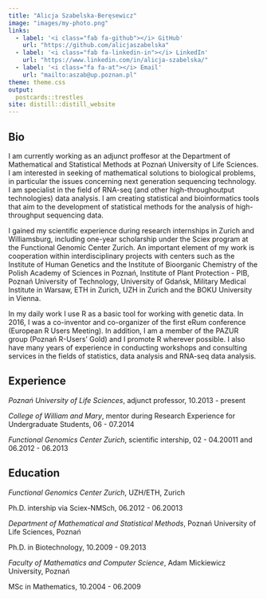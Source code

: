 ```yaml
---
title: "Alicja Szabelska-Beręsewicz"
image: "images/my-photo.png"
links:
  - label: '<i class="fab fa-github"></i> GitHub'
    url: "https://github.com/alicjaszabelska"
  - label: '<i class="fab fa-linkedin-in"></i> LinkedIn'
    url: "https://www.linkedin.com/in/alicja-szabelska/"
  - label: '<i class="fa fa-at"></i> Email'
    url: "mailto:aszab@up.poznan.pl"
theme: theme.css
output:
  postcards::trestles
site: distill::distill_website
---
```

 
## Bio

I am currently working as an adjunct proffesor at the Department of Mathematical and Statistical Methods at Poznań University of Life Sciences. I am interested in seeking of mathematical solutions to biological problems, in particular the issues concerning next generation sequencing technology. I am specialist in the field of RNA-seq (and other high-throughoutput technologies) data analysis. I am creating statistical and bioinformatics tools that aim to the development of statistical methods for the analysis of high-throughput sequencing data. 

I gained my scientific experience during research internships in Zurich and Williamsburg, including one-year scholarship under the Sciex program at the Functional Genomic Center Zurich. An important element of my work is cooperation within interdisciplinary projects with centers such as the Institute of Human Genetics and the Institute of Bioorganic Chemistry of the Polish Academy of Sciences in Poznań, Institute of Plant Protection - PIB, Poznań University of Technology, University of Gdańsk, Military Medical Institute in Warsaw, ETH in Zurich, UZH in Zurich and the BOKU University in Vienna.

In my daily work I use R as a basic tool for working with genetic data. In 2016, I was a co-inventor and co-organizer of the first eRum conference (European R Users Meeting). In addition, I am a member of the PAZUR group (Poznań R-Users' Gold) and I promote R wherever possible. I also have many years of experience in conducting workshops and consulting services in the fields of statistics, data analysis and RNA-seq data analysis.

## Experience

*Poznań University of Life Sciences*, adjunct professor, 10.2013 - present

*College of William and Mary*, mentor during Research Experience for Undergraduate Students, 06 - 07.2014

*Functional Genomics Center Zurich*, scientific intership, 02 - 04.20011 and 06.2012 - 06.2013

## Education

*Functional Genomics Center Zurich*, UZH/ETH, Zurich

Ph.D. intership via Sciex-NMSch, 06.2012 - 06.20013

*Department of Mathematical and Statistical Methods*, Poznań University of Life Sciences, Poznań

Ph.D. in Biotechnology, 10.2009 - 09.2013

*Faculty of Mathematics and Computer Science*, Adam Mickiewicz University, Poznań

MSc in Mathematics, 10.2004 - 06.2009

